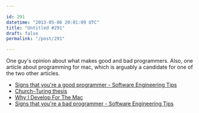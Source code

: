 ```yaml
---

id: 291
datetime: "2013-05-06 20:01:09 UTC"
title: "Untitled #291"
draft: false
permalink: "/post/291"

---
```


One guy's opinion about what makes good and bad programmers. Also, one article about programming for mac, which is arguably a candidate for one of the two other articles. 


* [Signs that you're a good programmer - Software Engineering Tips](http://www.yacoset.com/Home/signs-that-you-re-a-good-programmer)
* [Church–Turing thesis](https://en.wikipedia.org/wiki/Church%!E%28MISSING)
* [Why I Develop For The Mac](http://www.evanmiller.org/why-i-develop-for-the-mac.html)
* [Signs that you're a bad programmer - Software Engineering Tips](http://www.yacoset.com/Home/signs-that-you-re-a-bad-programmer?buffer_share=5b757)


